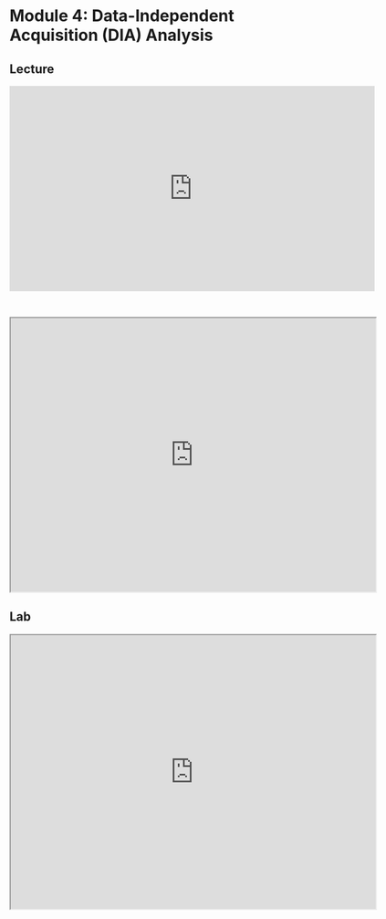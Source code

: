 # Module 4: Data-Independent Acquisition (DIA) Analysis

## Lecture

<iframe width="640" height="360" src="https://www.youtube.com/embed/lry-ZrlWPzI?si=RvIwm5noMKS5dwI-" title="YouTube video player" frameborder="0" allow="accelerometer; autoplay; clipboard-write; encrypted-media; gyroscope; picture-in-picture; web-share" referrerpolicy="strict-origin-when-cross-origin" allowfullscreen></iframe>

<br>

<iframe src="https://drive.google.com/file/d/1X6NOWefixKcuuLzpsOrclp7uhAxLCLD8/preview" width="640" height="480" allow="autoplay"></iframe>

## Lab

<iframe src="https://drive.google.com/file/d/1qaSDDguozhw5KZdEDWyvRxi1GBCmRn4N/preview" width="640" height="480" allow="autoplay"></iframe>
